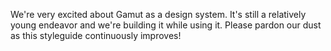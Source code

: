 
<Meta title="Meta/About" />

We're very excited about Gamut as a design system.
It's still a relatively young endeavor and we're building it while using it.
Please pardon our dust as this styleguide continuously improves!
